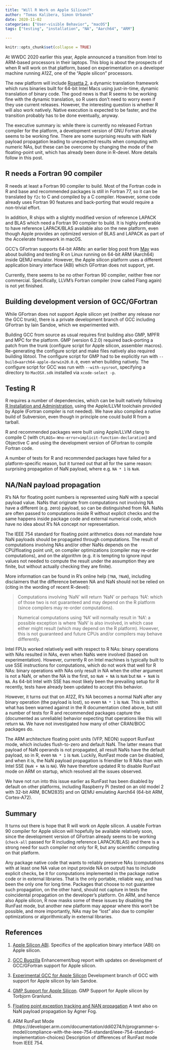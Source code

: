 ```yaml
---
title: "Will R Work on Apple Silicon?"
author: "Tomas Kalibera, Simon Urbanek"
date: 2020-11-02
categories: ["User-visible Behavior", "macOS"]
tags: ["testing", "installation", "NA", "Aarch64", "ARM"]

---
```


```r
knitr::opts_chunk$set(collapse = TRUE)
```

At WWDC 2020 earlier this year, Apple announced a transition from Intel to
ARM-based processors in their laptops.  This blog is about the prospects of
when R will work on that platform, based on experimentation on a developer
machine running A12Z, one of the "Apple silicon" processors.

The new platform will include
[Rosetta 2](https://developer.apple.com/documentation/apple_silicon/about_the_rosetta_translation_environment),
a dynamic translation framework
which runs binaries built for 64-bit Intel Macs using just-in-time, dynamic
translation of binary code. The good news is that R seems to be working fine
with the dynamic translation, so R users don't need to worry even if they use
current releases. However, the interesting question is whether R will also work
natively. Native execution is expected to be faster, and the transition
probably has to be done eventually, anyway.

The executive summary is: while there is currently no released Fortran
compiler for the platform, a development version of GNU Fortran already
seems to be working fine.  There are some surprising results with NaN
payload propagation leading to unexpected results when computing with
numeric NAs, but these can be overcome by changing the mode of the
floating-point unit, which has already been done in R-devel.  More details
follow in this post.

## R needs a Fortran 90 compiler

R needs at least a Fortran 90 compiler to build.  Most of the Fortran code
in R and base and recommended packages is still in Fortran 77, so it can be
translated by `f2c` to C and compiled by a C compiler. However, some code
already uses Fortran 90 features and back-porting that would require a 
non-trivial effort.

In addition, R ships with a slightly modified version of reference LAPACK
and BLAS which need a Fortran 90 compiler to build.  It is highly preferable
to have reference LAPACK/BLAS available also on the new platform, even though
Apple provides an optimized version of BLAS and LAPACK as part of the Accelerate
framework in macOS.

GCC's GFortran supports 64-bit ARMs: an earlier blog post
from [May](../../../../20/05/29/testing-r-on-emulated-platforms)
was about building and testing R on Linux running on 64-bit ARM (Aarch64)
inside QEMU emulator.  However, the Apple silicon platform uses a different
application binary interface (ABI) which GFortran does not support, yet.

Currently, there seems to be no other Fortran 90 compiler, neither free nor
commercial.  Specifically, LLVM's Fortran compiler (now called Flang again)
is not yet finished.

## Building development version of GCC/GFortran

While GFortran does not support Apple silicon yet (neither any release nor
the GCC trunk), there is a private development branch of GCC including
GFortran by Iain Sandoe, which we experimented with. 

Building GCC from source as usual requires first building also GMP, MPFR and
MPC for the platform.  GMP (version 6.2.0) required back-porting a patch
from the trunk (configure script for Apple silicon, assembler macros). 
Re-generating the configure script and make files natively also required
building libtool.  The configure script for GMP had to be explicitly run
with `--build=aarch64-apple-darwin20.0.0`, even when building natively.  The
configure script for GCC was run with `--with-sysroot`, specifying a
directory to `MacOSX.sdk` installed via `xcode-select -p`.

## Testing R

R requires a number of dependencies, which can be built natively following
[R Installation and Administration](https://cran.r-project.org/doc/manuals/r-release/R-admin.html#Installing-R-under-macOS),
using the Apple/LLVM toolchain provided by Apple (Fortran compiler is not needed).
We have also compiled a native build of Subversion, even though in principle
one could build R from a tarball.

R and recommended packages were built using Apple/LLVM clang to compile C
(with `CFLAGS=-Wno-error=implicit-function-declaration`) and Objective C and
using the development version of GFortran to compile Fortran code.

A number of tests for R and recommended packages have failed for a
platform-specific reason, but it turned out that all for the same reason:
surprising propagation of NaN payload, where e.g.  `NA * 1` is `NaN`.

## NA/NaN payload propagation

R's NA for floating point numbers is represented using NaN with a special
payload value.  NaNs that originate from computations not involving NA have
a different (e.g.  zero) payload, so can be distinguished from NA.  NaNs are
often passed to computations inside R without explicit checks and the same
happens inside package code and external numerical code, which have no idea
about R's NA concept nor representation.

The IEEE 754 standard for floating point arithmetics does not mandate how
NaN payloads should be propagated through computations.  The result of
computations involving NAs and/or other NaNs depends on the CPU/floating
point unit, on compiler optimizations (compiler may re-order computations),
and on the algorithm (e.g.  it is tempting to ignore input values not needed
to compute the result under the assumption they are finite, but without
actually checking they are finite).

More information can be found in R's online help (`?NA`, `?NaN`), including
disclaimers that the difference between NA and NaN should not be relied on
(citing in the wording of recent R-devel):

> Computations involving ‘NaN’ will return ‘NaN’ or perhaps ‘NA’: which of
those two is not guaranteed and may depend on the R platform (since
compilers may re-order computations).

> Numerical computations using ‘NA’ will normally result in ‘NA’: a possible
exception is where ‘NaN’ is also involved, in which case either might result
(which may depend on the R platform).  However, this is not guaranteed and
future CPUs and/or compilers may behave differently.

Intel FPUs worked relatively well with respect to R NAs: binary operations with
NAs resulted in NAs, even when NaNs were involved (based on experimentation).
However, currently R on Intel machines is typically built to use SSE
instructions for computations, which do not work that well for R NAs: binary
operations with NAs only result in NA when the other argument is not a NaN, or
when the NA is the first, so `NaN + NA` is `NaN` but `NA + NaN` is `NA`. As
64-bit Intel with SSE has most likely been the prevailing setup for R recently,
tests have already been updated to accept this behavior.

However, it turns out that on A12Z, R's NA becomes a normal NaN after any
binary operation (the payload is lost), so even `NA * 1` is `NaN`.  This is
within what has been warned against in the R documentation cited above, but
still a number of tests for R and recommended packages capture the
(documented as unreliable) behavior expecting that operations like this
will return `NA`.  We have not investigated how many of other CRAN/BIOC
packages do.

The ARM architecture floating point units (VFP, NEON) support RunFast mode,
which includes flush-to-zero and default NaN.  The latter means that payload
of NaN operands is not propagated, all result NaNs have the default payload,
so in R, even `NA * 1` is `NaN`.  Luckily, RunFast mode can be disabled, and
when it is, the NaN payload propagation is friendlier to R NAs than with
Intel SSE (`NaN + NA` is `NA`).  We have therefore updated R to disable
RunFast mode on ARM on startup, which resolved all the issues observed.

We have not run into this issue earlier as RunFast has been disabled by
default on other platforms, including Raspberry Pi (tested on an old model 2
with 32-bit ARM, BCM2835) and on QEMU emulating Aarch64 (64-bit ARM,
Cortex-A72).

## Summary

It turns out there is hope that R will work on Apple silicon.  A usable Fortran
90 compiler for Apple silicon will hopefully be available relatively soon, since
the development version of GFortran already seems to be working (`check-all`
passed for R including reference LAPACK/BLAS) and there is a strong need for
such compiler not only for R, but any scientific computing on that platform.

Any package native code that wants to reliably preserve NAs (computations
with at least one NA value on input provide NA on output) has to include
explicit checks, be it for computations implemented in the package native
code or in external libraries.  That is the only portable, reliable way, and
has been the only one for long time. Packages that choose to not guarantee such
propagation, on the other hand, should not capture in tests the
coincidental propagation on the developer's platform.  On ARM, and hence
also Apple silicon, R now masks some of these issues by disabling the
RunFast mode, but another new platform may appear where this won't be
possible, and more importantly, NAs may be "lost" also due to compiler
optimizations or algorithmically in external libraries.

## References

1. [Apple Silicon ABI](https://developer.apple.com/documentation/xcode/writing_arm64_code_for_apple_platforms). 
   Specifics of the application binary interface (ABI) on Apple silicon.

2. [GCC Bugzilla](https://gcc.gnu.org/bugzilla/show_bug.cgi?id=96168)
   Enhancement/bug report with updates on development of GCC/GFortran support for Apple silicon.

3. [Experimental GCC for Apple Silicon](https://github.com/iains/gcc-darwin-arm64)
   Development branch of GCC with support for Apple silicon by Iain Sandoe.

4. [GMP Support for Apple Silicon](https://gmplib.org/list-archives/gmp-commit/2020-July/003005.html).
   GMP Support for Apple silicon by Torbjorn Granlund.

5. [Floating point exception tracking and NAN propagation](https://www.agner.org/optimize/nan_propagation.pdf)
   A text also on NaN payload propagation by Agner Fog.

6. ARM RunFast Mode (https://developer.arm.com/documentation/ddi0274/h/programmer-s-model/compliance-with-the-ieee-754-standard/ieee-754-standard-implementation-choices)
   Description of differences of RunFast mode from IEEE 754.
